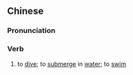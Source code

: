 {{also|没水}}
==Chinese==
{{zh-forms|s=没水|alt=昧水-Cantonese}}

===Pronunciation===
{{zh-pron
|m=mòshuǐ
|c=mei6 seoi2
|h=pfs=mu̍t-súi
|cat=v
}}

===Verb===
{{zh-verb}}

# {{lb|zh|obsolete|or|Cantonese|Hakka}} to [[dive]]; to [[submerge]] in [[water]]; to [[swim]]